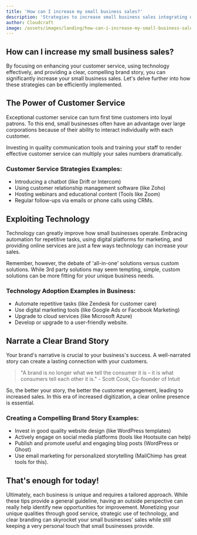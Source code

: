 ```yaml
---
title: 'How can I increase my small business sales?'
description: 'Strategies to increase small business sales integrating user-friendly technology, focusing on clarity, and improving customer service.'
author: Cloudcraft
image: /assets/images/landing/how-can-i-increase-my-small-business-sales.jpg
---
```


## How can I increase my small business sales?

By focusing on enhancing your customer service, using technology effectively, and providing a clear, compelling brand story, you can significantly increase your small business sales. Let's delve further into how these strategies can be efficiently implemented.

<ServicesBlurb />

## The Power of Customer Service

Exceptional customer service can turn first time customers into loyal patrons. To this end, small businesses often have an advantage over large corporations because of their ability to interact individually with each customer.

Investing in quality communication tools and training your staff to render effective customer service can multiply your sales numbers dramatically.

### Customer Service Strategies Examples:

 * Introducing a chatbot (like Drift or Intercom)
 * Using customer relationship management software (like Zoho)
 * Hosting webinars and educational content (Tools like Zoom)
 * Regular follow-ups via emails or phone calls using CRMs.

## Exploiting Technology

Technology can greatly improve how small businesses operate. Embracing automation for repetitive tasks, using digital platforms for marketing, and providing online services are just a few ways technology can increase your sales.

Remember, however, the debate of 'all-in-one' solutions versus custom solutions. While 3rd party solutions may seem tempting, simple, custom solutions can be more fitting for your unique business needs. 

### Technology Adoption Examples in Business:

 * Automate repetitive tasks (like Zendesk for customer care)
 * Use digital marketing tools (like Google Ads or Facebook Marketing)
 * Upgrade to cloud services (like Microsoft Azure)
 * Develop or upgrade to a user-friendly website.

<GetStartedBlurb />

## Narrate a Clear Brand Story

Your brand's narrative is crucial to your business's success. A well-narrated story can create a lasting connection with your customers. 

<blockquote tip> "A brand is no longer what we tell the consumer it is – it is what consumers tell each other it is." - Scott Cook, Co-founder of Intuit </blockquote>

So, the better your story, the better the customer engagement, leading to increased sales. In this era of increased digitization, a clear online presence is essential. 

### Creating a Compelling Brand Story Examples:

 * Invest in good quality website design (like WordPress templates)
 * Actively engage on social media platforms (tools like Hootsuite can help)
 * Publish and promote useful and engaging blog posts (WordPress or Ghost)
 * Use email marketing for personalized storytelling (MailChimp has great tools for this).

## That's enough for today!

Ultimately, each business is unique and requires a tailored approach. While these tips provide a general guideline, having an outside perspective can really help identify new opportunities for improvement. Monetizing your unique qualities through good service, strategic use of technology, and clear branding can skyrocket your small businesses' sales while still keeping a very personal touch that small businesses provide.